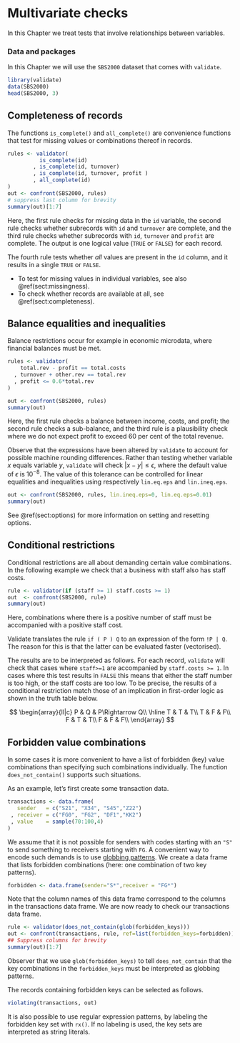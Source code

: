 # Multivariate checks

In this Chapter we treat tests that involve relationships between variables.


### Data and packages {-}

In this Chapter we will use the `SBS2000` dataset that comes with `validate`.

```r
library(validate)
data(SBS2000)
head(SBS2000, 3)

```

## Completeness of records {#sect:iscomplete}

The functions `is_complete()` and `all_complete()` are convenience functions
that test for missing values or combinations thereof in records.

```r
rules <- validator(
          is_complete(id)
        , is_complete(id, turnover)
        , is_complete(id, turnover, profit )
        , all_complete(id)
)
out <- confront(SBS2000, rules)
# suppress last column for brevity
summary(out)[1:7]
```
Here, the first rule checks for missing data in the `id` variable, the second
rule checks whether subrecords with `id` and `turnover` are complete, and the
third rule checks whether subrecords with `id`, `turnover` and `profit` are
complete.  The output is one logical value (`TRUE` or `FALSE`) for each record.

The fourth rule tests whether _all_ values are present in the `id` column, and
it results in a single `TRUE` or `FALSE`. 

- To test for missing values in individual variables, see also \@ref(sect:missingness).
- To check whether records are available at all, see \@ref(sect:completeness).


## Balance equalities and inequalities 

Balance restrictions occur for example in economic microdata, where financial
balances must be met.
```r
rules <- validator(
    total.rev - profit == total.costs
  , turnover + other.rev == total.rev
  , profit <= 0.6*total.rev
)

out <- confront(SBS2000, rules)
summary(out)
```
Here, the first rule checks a balance between income, costs, and profit; the
second rule checks a sub-balance, and the third rule is a plausibility check
where we do not expect profit to exceed 60 per cent of the total revenue.

Observe that the expressions have been altered by `validate` to account for
possible machine rounding differences. Rather than testing whether variable $x$
equals variable $y$, `validate` will check $|x-y|\leq \epsilon$, where the
default value of $\epsilon$ is $10^{-8}$. The value of this tolerance can be
controlled for linear equalities and inequalities using respectively
`lin.eq.eps` and `lin.ineq.eps`.

```r
out <- confront(SBS2000, rules, lin.ineq.eps=0, lin.eq.eps=0.01)
summary(out)
```

See \@ref(sect:options) for more information on setting and resetting options.


## Conditional restrictions

Conditional restrictions are all about demanding certain value combinations.
In the following example we check that a business with staff also has staff
costs.
```r
rule <- validator(if (staff >= 1) staff.costs >= 1)
out  <- confront(SBS2000, rule)
summary(out)
```
Here, combinations where there is a positive number of staff must be
accompanied with a positive staff cost. 

Validate translates the rule `if ( P ) Q` to an expression of the form `!P |
Q`. The reason for this is that the latter can be evaluated faster
(vectorised).

The results are to be interpreted as follows. For each record, `validate`  will
check that cases where `staff>=1` are accompanied by `staff.costs >= 1`. In
cases where this test results in `FALSE` this means that either the staff
number is too high, or the staff costs are too low. To be precise, the results
of a conditional restriction match those of an implication in first-order
logic as shown in the truth table below.

$$
\begin{array}{ll|c}
P & Q & P\Rightarrow Q\\
\hline
T & T & T\\
T & F & F\\
F & T & T\\
F & F & F\\
\end{array}
$$



## Forbidden value combinations

In some cases it is more convenient to have a list of forbidden (key) value
combinations than specifying such combinations individually.  The function
`does_not_contain()` supports such situations.


As an example, let's first create some transaction data.
```r
transactions <- data.frame(
   sender   = c("S21", "X34", "S45","Z22")
 , receiver = c("FG0", "FG2", "DF1","KK2")
 , value    = sample(70:100,4)
)
```
We assume that it is not possible for senders with codes starting with an `"S"`
to send something to receivers starting with `FG`. A convenient way to encode
such demands is to use 
[globbing patterns](https://en.wikipedia.org/wiki/Glob_(programming)).
We create a data frame that lists forbidden combinations (here: one combination
of two key patterns).

```r
forbidden <- data.frame(sender="S*",receiver = "FG*")
```
Note that the column names of this data frame correspond to the columns in the transactions
data frame. We are now ready to check our transactions data frame.
```r
rule <- validator(does_not_contain(glob(forbidden_keys)))
out <- confront(transactions, rule, ref=list(forbidden_keys=forbidden))
## Suppress columns for brevity
summary(out)[1:7]
```
Observer that we use `glob(forbidden_keys)` to tell `does_not_contain` that the
key combinations in the `forbidden_keys` must be interpreted as globbing
patterns.

The records containing forbidden keys can be selected as follows.
```r
violating(transactions, out)
```

It is also possible to use regular expression patterns, by labeling the
forbidden key set with `rx()`. If no labeling is used, the key sets are
interpreted as string literals.



